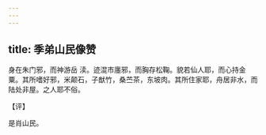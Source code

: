 ```yaml
---
---
---
```

title: 季弟山民像赞
---







身在朱门邪，而神游岳 渎。迹混市廛邪，而胸存松鞠。貌若仙人耶，而心持金粟。其所嗜好邪，米颠石，子猷竹，桑苎茶，东坡肉。其所住家耶，舟居非水，而陆处非屋。之人耶不俗。

【评】

是肖山民。